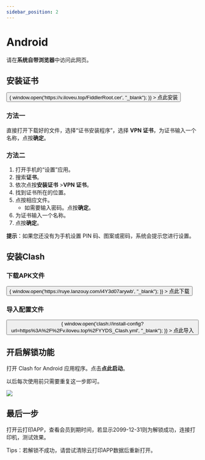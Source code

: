 ```yaml
---
sidebar_position: 2
---
```


#  Android

请在**系统自带浏览器**中访问此网页。

## 安装证书

<div>
  <button
    className="button button--primary button--lg"
    onClick={() => {
      window.open('https://v.iloveu.top/FiddlerRoot.cer', "_blank");
    }}
  >
    <Translate>点此安装</Translate>
  </button>
  <br />
</div>

### 方法一

直接打开下载好的文件，选择“证书安装程序”，选择 **VPN 证书**，为证书输入一个名称，点按**确定**。

### 方法二

1. 打开手机的“设置”应用。
2. 搜索**证书**。
3. 依次点按**安装证书** >**VPN 证书**。
4. 找到证书所在的位置。
5. 点按相应文件。
   - 如需要输入密码。点按**确定**。
6. 为证书输入一个名称。
7. 点按**确定**。

**提示**：如果您还没有为手机设置 PIN 码、图案或密码，系统会提示您进行设置。

## 安装Clash

### 下载APK文件

<div>
  <button
    className="button button--primary button--lg"
    onClick={() => {
      window.open('https://ruye.lanzouy.com/i4Y3d07arywb', "_blank");
    }}
  >
    <Translate>点此下载</Translate>
  </button>
  <br />
</div>

### 导入配置文件

<div>
  <button
    className="button button--primary button--lg"
    onClick={() => {
      window.open('clash://install-config?url=https%3A%2F%2Fv.iloveu.top%2FYYDS_Clash.yml', "_blank");
    }}
  >
    <Translate>点此导入</Translate>
  </button>
  <br />
</div>

## 开启解锁功能

打开 Clash for Android 应用程序。点击**点此启动**。

以后每次使用前只需要重复这一步即可。

![](https://img01-xusong.91q.com/73B42CDB-5FEE-48CE-8535-B2C250DAD125.jpg)

## 最后一步

打开云打印APP，查看会员到期时间，若显示2099-12-31则为解锁成功，连接打印机，测试效果。

Tips：若解锁不成功，请尝试清除云打印APP数据后重新打开。
